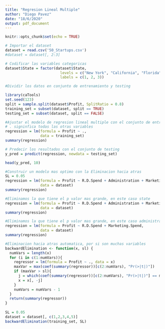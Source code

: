 ```yaml
---
title: "Regresion Lineal Multiple"
author: "Diego Pavez"
date: "18/6/2020"
output: pdf_document
---
```


```r
knitr::opts_chunk$set(echo = TRUE)
```

```r
# Importar el dataset
dataset = read.csv('50_Startups.csv')
#dataset = dataset[, 2:3]

# Codificar las variables categoricas
dataset$State = factor(dataset$State,
                         levels = c("New York", "California", "Florida"),
                         labels = c(1, 2, 3))

```

```r
#Dividir los datos en conjunto de entrenamiento y testing

library(caTools)
set.seed(123)
split = sample.split(dataset$Profit, SplitRatio = 0.8)
training_set = subset(dataset, split == TRUE)
testing_set = subset(dataset, split == FALSE)
```

```r
#Ajustar el modelo de regresion lineal multiple con el conjunto de entrenamiento
# . signinfica todas las otras variables
regression = lm(formula = Profit ~ .,
                data = training_set)
summary(regression)
```
```r
# Predecir los resultados con el conjunto de testing
y_pred = predict(regression, newdata = testing_set)

head(y_pred, 10)
```
```r
#Construir un modelo mas optimo con la Eliminacion hacia atras
SL = 0.05
regression = lm(formula = Profit ~ R.D.Spend + Administration + Marketing.Spend + State,
                data = dataset)
summary(regression)

#Eliminamos la que tiene el p valor mas grande, en este caso state
regression = lm(formula = Profit ~ R.D.Spend + Administration + Marketing.Spend,
                data = dataset)
summary(regression)

#Eliminamos la que tiene el p valor mas grande, en este caso administration
regression = lm(formula = Profit ~ R.D.Spend + Marketing.Spend,
                data = dataset)
summary(regression)
```
```r
#Eliminacion hacia atras automatica, por si son muchas variables
backwardElimination <- function(x, sl) {
  numVars = length(x)
  for (i in c(1:numVars)){
    regressor = lm(formula = Profit ~ ., data = x)
    maxVar = max(coef(summary(regressor))[c(2:numVars), "Pr(>|t|)"])
    if (maxVar > sl){
      j = which(coef(summary(regressor))[c(2:numVars), "Pr(>|t|)"] == maxVar)
      x = x[, -j]
    }
    numVars = numVars - 1
  }
  return(summary(regressor))
}
 
SL = 0.05
dataset = dataset[, c(1,2,3,4,5)]
backwardElimination(training_set, SL)
```


